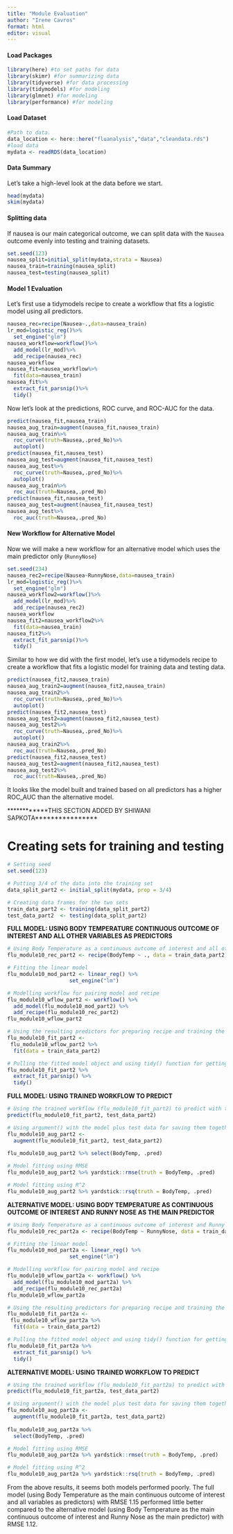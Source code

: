 ```yaml
---
title: "Module Evaluation"
author: "Irene Cavros"
format: html
editor: visual
---
```


#### Load Packages

```r
library(here) #to set paths for data 
library(skimr) #for summarizing data
library(tidyverse) #for data processing
library(tidymodels) #for modeling
library(glmnet) #for modeling
library(performance) #for modeling
```

#### Load Dataset

```r
#Path to data. 
data_location <- here::here("fluanalysis","data","cleandata.rds")
#load data
mydata <- readRDS(data_location)
```

#### Data Summary

Let's take a high-level look at the data before we start.

```r
head(mydata)
skim(mydata)
```

#### Splitting data

If nausea is our main categorical outcome, we can split data with the `Nausea` outcome evenly into testing and training datasets.

```r
set.seed(123)
nausea_split=initial_split(mydata,strata = Nausea)
nausea_train=training(nausea_split)
nausea_test=testing(nausea_split)
```

#### Model 1 Evaluation

Let's first use a tidymodels recipe to create a workflow that fits a logistic model using all predictors.

```r
nausea_rec=recipe(Nausea~.,data=nausea_train)
lr_mod=logistic_reg()%>%
  set_engine("glm")
nausea_workflow=workflow()%>%
  add_model(lr_mod)%>%
  add_recipe(nausea_rec)
nausea_workflow
nausea_fit=nausea_workflow%>%
  fit(data=nausea_train)
nausea_fit%>%
  extract_fit_parsnip()%>%
  tidy()
```

Now let's look at the predictions, ROC curve, and ROC-AUC for the data.

```r
predict(nausea_fit,nausea_train)
nausea_aug_train=augment(nausea_fit,nausea_train)
nausea_aug_train%>%
  roc_curve(truth=Nausea,.pred_No)%>%
  autoplot()
predict(nausea_fit,nausea_test)
nausea_aug_test=augment(nausea_fit,nausea_test)
nausea_aug_test%>%
  roc_curve(truth=Nausea,.pred_No)%>%
  autoplot()
nausea_aug_train%>%
  roc_auc(truth=Nausea,.pred_No)
predict(nausea_fit,nausea_test)
nausea_aug_test=augment(nausea_fit,nausea_test)
nausea_aug_test%>%
  roc_auc(truth=Nausea,.pred_No)
```

#### New Workflow for Alternative Model

Now we will make a new workflow for an alternative model which uses the main predictor only (`RunnyNose`)

```r
set.seed(234)
nausea_rec2=recipe(Nausea~RunnyNose,data=nausea_train)
lr_mod=logistic_reg()%>%
  set_engine("glm")
nausea_workflow2=workflow()%>%
  add_model(lr_mod)%>%
  add_recipe(nausea_rec2)
nausea_workflow
nausea_fit2=nausea_workflow2%>%
  fit(data=nausea_train)
nausea_fit2%>%
  extract_fit_parsnip()%>%
  tidy()
```

Similar to how we did with the first model, let's use a tidymodels recipe to create a workflow that fits a logistic model for training data and testing data.

```r
predict(nausea_fit2,nausea_train)
nausea_aug_train2=augment(nausea_fit2,nausea_train)
nausea_aug_train2%>%
  roc_curve(truth=Nausea,.pred_No)%>%
  autoplot()
predict(nausea_fit2,nausea_test)
nausea_aug_test2=augment(nausea_fit2,nausea_test)
nausea_aug_test2%>%
  roc_curve(truth=Nausea,.pred_No)%>%
  autoplot()
nausea_aug_train2%>%
  roc_auc(truth=Nausea,.pred_No)
predict(nausea_fit2,nausea_test)
nausea_aug_test2=augment(nausea_fit2,nausea_test)
nausea_aug_test2%>%
  roc_auc(truth=Nausea,.pred_No)
```

It looks like the model built and trained based on all predictors has a higher ROC_AUC than the alternative model.

\*\*\*\*\*\*\*\*\*\*\*\*THIS SECTION ADDED BY SHIWANI SAPKOTA\*\*\*\*\*\*\*\*\*\*\*\*\*\*\*\*

# Creating sets for training and testing

```r
# Setting seed
set.seed(123)

# Putting 3/4 of the data into the training set
data_split_part2 <- initial_split(mydata, prop = 3/4)

# Creating data frames for the two sets
train_data_part2 <- training(data_split_part2)
test_data_part2  <- testing(data_split_part2)
```

**FULL MODEL: USING BODY TEMPERATURE CONTINUOUS OUTCOME OF INTEREST AND ALL OTHER VARIABLES AS PREDICTORS**

```r
# Using Body Temperature as a continuous outcome of interest and all other variables as predictors
flu_module10_rec_part2 <- recipe(BodyTemp ~ ., data = train_data_part2)

# Fitting the linear model
flu_module10_mod_part2 <- linear_reg() %>% 
                    set_engine("lm")

# Modelling workflow for pairing model and recipe 
flu_module10_wflow_part2 <- workflow() %>% 
  add_model(flu_module10_mod_part2) %>% 
  add_recipe(flu_module10_rec_part2)
flu_module10_wflow_part2

# Using the resulting predictors for preparing recipe and training the model
flu_module10_fit_part2 <- 
 flu_module10_wflow_part2 %>% 
  fit(data = train_data_part2)

# Pulling the fitted model object and using tidy() function for getting a tidy tibble of model coefficients
flu_module10_fit_part2 %>% 
  extract_fit_parsnip() %>% 
  tidy()
```

**FULL MODEL: USING TRAINED WORKFLOW TO PREDICT**

```r
# Using the trained workflow (flu_module10_fit_part2) to predict with the unseen test data
predict(flu_module10_fit_part2, test_data_part2)

# Using argument() with the model plus test data for saving them together
flu_module10_aug_part2 <- 
  augment(flu_module10_fit_part2, test_data_part2)
  
flu_module10_aug_part2 %>% select(BodyTemp, .pred)

# Model fitting using RMSE
flu_module10_aug_part2 %>% yardstick::rmse(truth = BodyTemp, .pred)

# Model fitting using R^2
flu_module10_aug_part2 %>% yardstick::rsq(truth = BodyTemp, .pred)
```

**ALTERNATIVE MODEL: USING BODY TEMPERATURE AS CONTINUOUS OUTCOME OF INTEREST AND RUNNY NOSE AS THE MAIN PREDICTOR**

```r
# Using Body Temperature as a continuous outcome of interest and Runny Nose as the main predictor
flu_module10_rec_part2a <- recipe(BodyTemp ~ RunnyNose, data = train_data_part2)

# Fitting the linear model
flu_module10_mod_part2a <- linear_reg() %>% 
                    set_engine("lm")

# Modelling workflow for pairing model and recipe 
flu_module10_wflow_part2a <- workflow() %>% 
  add_model(flu_module10_mod_part2a) %>% 
  add_recipe(flu_module10_rec_part2a)
flu_module10_wflow_part2a

# Using the resulting predictors for preparing recipe and training the model
flu_module10_fit_part2a <- 
 flu_module10_wflow_part2a %>% 
  fit(data = train_data_part2)

# Pulling the fitted model object and using tidy() function for getting a tidy tibble of model coefficients
flu_module10_fit_part2a %>% 
  extract_fit_parsnip() %>% 
  tidy()
```

**ALTERNATIVE MODEL: USING TRAINED WORKFLOW TO PREDICT**

```r
# Using the trained workflow (flu_module10_fit_part2a) to predict with the unseen test data
predict(flu_module10_fit_part2a, test_data_part2)

# Using argument() with the model plus test data for saving them together
flu_module10_aug_part2a <- 
  augment(flu_module10_fit_part2a, test_data_part2)
  
flu_module10_aug_part2a %>%
  select(BodyTemp, .pred)

# Model fitting using RMSE
flu_module10_aug_part2a %>% yardstick::rmse(truth = BodyTemp, .pred)

# Model fitting using R^2
flu_module10_aug_part2a %>% yardstick::rsq(truth = BodyTemp, .pred)
```

From the above results, it seems both models performed poorly. The full model (using Body Temperature as the main continuous outcome of interest and all variables as predictors) with RMSE 1.15 performed little better compared to the alternative model (using Body Temperature as the main continuous outcome of interest and Runny Nose as the main predictor) with RMSE 1.12.
